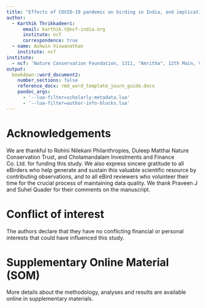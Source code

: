 ```yaml
---
title: "Effects of COVID-19 pandemic on birding in India, and implications for citizen science inference"
author: 
  - Karthik Thrikkadeeri:
      email: karthik.t@ncf-india.org
      institute: ncf
      correspondence: true
  - name: Ashwin Viswanathan
    institute: ncf
institute:
  - ncf: 'Nature Conservation Foundation, 1311, "Amritha", 12th Main, Vijayanagar 1st Stage, Mysuru 570017, Karnataka, India'
output: 
  bookdown::word_document2:
    number_sections: false
    reference_docx: rmd_word_template_journ_guide.docx
    pandoc_args:
      - '--lua-filter=scholarly-metadata.lua'
      - '--lua-filter=author-info-blocks.lua'
---
```


# Acknowledgements

We are thankful to Rohini Nilekani Philanthropies, Duleep Matthai Nature Conservation Trust, and Cholamandalam Investments and Finance Co. Ltd. for funding this study. We also express sincere gratitude to all eBirders who help generate and sustain this valuable scientific resource by contributing observations, and to all eBird reviewers who volunteer their time for the crucial process of maintaining data quality. We thank Praveen J and Suhel Quader for their comments on the manuscript.

# Conflict of interest

The authors declare that they have no conflicting financial or personal interests that could have influenced this study.

# Supplementary Online Material (SOM)

More details about the methodology, analyses and results are available online in supplementary materials.
